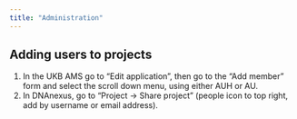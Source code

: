```yaml
---
title: "Administration"
---
```


## Adding users to projects

1.  In the UKB AMS go to "Edit application", then go to the "Add member"
    form and select the scroll down menu, using either AUH or AU.
2.  In DNAnexus, go to "Project -\> Share project" (people icon to top
    right, add by username or email address).

